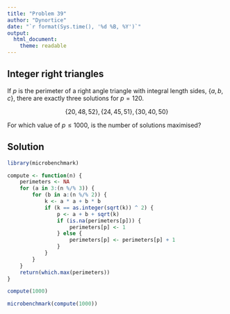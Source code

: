 ```yaml
---
title: "Problem 39"
author: "Dynortice"
date: "`r format(Sys.time(), '%d %B, %Y')`"
output:
  html_document:
    theme: readable
---
```

## Integer right triangles

If $p$ is the perimeter of a right angle triangle with integral length sides, $\{a,b,c\}$, there are exactly three solutions for $p = 120$.

$$\{20,48,52\}, \{24,45,51\}, \{30,40,50\}$$

For which value of $p \le 1000$, is the number of solutions maximised?

## Solution
```r
library(microbenchmark)
```
```r
compute <- function(n) {
    perimeters <- NA
    for (a in 3:(n %/% 3)) {
        for (b in a:(n %/% 2)) {
            k <- a * a + b * b
            if (k == as.integer(sqrt(k)) ^ 2) {
                p <- a + b + sqrt(k)
                if (is.na(perimeters[p])) {
                    perimeters[p] <- 1
                } else {
                    perimeters[p] <- perimeters[p] + 1
                }
            }
        }
    }
    return(which.max(perimeters))
}
```
```r
compute(1000)
```
```r
microbenchmark(compute(1000))
```
